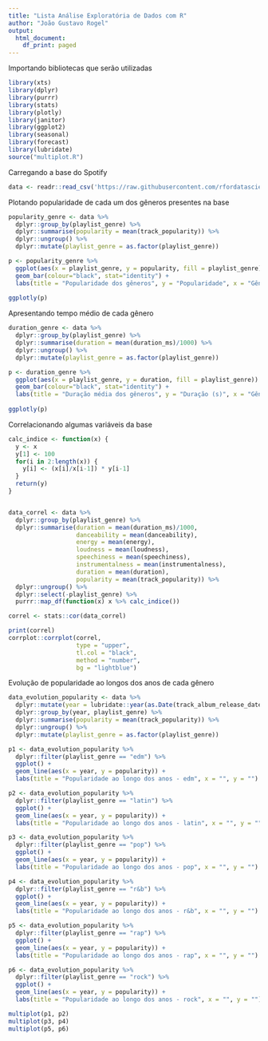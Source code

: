 ```yaml
---
title: "Lista Análise Exploratória de Dados com R"
author: "João Gustavo Rogel"
output:
  html_document:
    df_print: paged
---
```


Importando bibliotecas que serão utilizadas

```r
library(xts)
library(dplyr)
library(purrr)
library(stats)
library(plotly)
library(janitor)
library(ggplot2)
library(seasonal)
library(forecast)
library(lubridate)
source("multiplot.R")
```

Carregando a base do Spotify

```r
data <- readr::read_csv('https://raw.githubusercontent.com/rfordatascience/tidytuesday/master/data/2020/2020-01-21/spotify_songs.csv')
```

Plotando popularidade de cada um dos gêneros presentes na base

```r
popularity_genre <- data %>% 
  dplyr::group_by(playlist_genre) %>% 
  dplyr::summarise(popularity = mean(track_popularity)) %>% 
  dplyr::ungroup() %>% 
  dplyr::mutate(playlist_genre = as.factor(playlist_genre))

p <- popularity_genre %>% 
  ggplot(aes(x = playlist_genre, y = popularity, fill = playlist_genre)) + 
  geom_bar(colour="black", stat="identity") +
  labs(title = "Popularidade dos gêneros", y = "Popularidade", x = "Gênero")
  
ggplotly(p)
```

Apresentando tempo médio de cada gênero

```r
duration_genre <- data %>% 
  dplyr::group_by(playlist_genre) %>% 
  dplyr::summarise(duration = mean(duration_ms)/1000) %>% 
  dplyr::ungroup() %>%
  dplyr::mutate(playlist_genre = as.factor(playlist_genre))

p <- duration_genre %>% 
  ggplot(aes(x = playlist_genre, y = duration, fill = playlist_genre)) + 
  geom_bar(colour="black", stat="identity") +
  labs(title = "Duração média dos gêneros", y = "Duração (s)", x = "Gênero")
  
ggplotly(p)
```


Correlacionando algumas variáveis da base
```r
calc_indice <- function(x) {
  y <- x
  y[1] <- 100
  for(i in 2:length(x)) {
    y[i] <- (x[i]/x[i-1]) * y[i-1]
  }
  return(y)
}


data_correl <- data %>% 
  dplyr::group_by(playlist_genre) %>% 
  dplyr::summarise(duration = mean(duration_ms)/1000,
                   danceability = mean(danceability),
                   energy = mean(energy),
                   loudness = mean(loudness),
                   speechiness = mean(speechiness),
                   instrumentalness = mean(instrumentalness),
                   duration = mean(duration),
                   popularity = mean(track_popularity)) %>% 
  dplyr::ungroup() %>% 
  dplyr::select(-playlist_genre) %>% 
  purrr::map_df(function(x) x %>% calc_indice())

correl <- stats::cor(data_correl)  
```

```r
print(correl)
corrplot::corrplot(correl,
                   type = "upper",
                   tl.col = "black",
                   method = "number",
                   bg = "lightblue")

```

Evolução de popularidade ao longos dos anos de cada gênero

```r
data_evolution_popularity <- data %>% 
  dplyr::mutate(year = lubridate::year(as.Date(track_album_release_date))) %>% 
  dplyr::group_by(year, playlist_genre) %>% 
  dplyr::summarise(popularity = mean(track_popularity)) %>% 
  dplyr::ungroup() %>% 
  dplyr::mutate(playlist_genre = as.factor(playlist_genre))
```


```r
p1 <- data_evolution_popularity %>%
  dplyr::filter(playlist_genre == "edm") %>% 
  ggplot() +
  geom_line(aes(x = year, y = popularity)) +
  labs(title = "Popularidade ao longo dos anos - edm", x = "", y = "")

p2 <- data_evolution_popularity %>%
  dplyr::filter(playlist_genre == "latin") %>% 
  ggplot() +
  geom_line(aes(x = year, y = popularity)) +
  labs(title = "Popularidade ao longo dos anos - latin", x = "", y = "")

p3 <- data_evolution_popularity %>%
  dplyr::filter(playlist_genre == "pop") %>% 
  ggplot() +
  geom_line(aes(x = year, y = popularity)) +
  labs(title = "Popularidade ao longo dos anos - pop", x = "", y = "")

p4 <- data_evolution_popularity %>%
  dplyr::filter(playlist_genre == "r&b") %>% 
  ggplot() +
  geom_line(aes(x = year, y = popularity)) +
  labs(title = "Popularidade ao longo dos anos - r&b", x = "", y = "")

p5 <- data_evolution_popularity %>%
  dplyr::filter(playlist_genre == "rap") %>% 
  ggplot() +
  geom_line(aes(x = year, y = popularity)) +
  labs(title = "Popularidade ao longo dos anos - rap", x = "", y = "")

p6 <- data_evolution_popularity %>%
  dplyr::filter(playlist_genre == "rock") %>% 
  ggplot() +
  geom_line(aes(x = year, y = popularity)) +
  labs(title = "Popularidade ao longo dos anos - rock", x = "", y = "")

multiplot(p1, p2)
multiplot(p3, p4)
multiplot(p5, p6)
```









